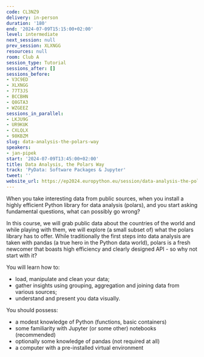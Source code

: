 ```yaml
---
code: CL3NZ9
delivery: in-person
duration: '180'
end: '2024-07-09T15:15:00+02:00'
level: intermediate
next_session: null
prev_session: XLXNGG
resources: null
room: Club A
session_type: Tutorial
sessions_after: []
sessions_before:
- V3C9ED
- XLXNGG
- 77T3JS
- BCCBHN
- Q8GTA3
- WZGEEZ
sessions_in_parallel:
- LKJU9G
- UR9KUK
- CXLQLX
- 98KBZM
slug: data-analysis-the-polars-way
speakers:
- jan-pipek
start: '2024-07-09T13:45:00+02:00'
title: Data Analysis, the Polars Way
track: 'PyData: Software Packages & Jupyter'
tweet: ''
website_url: https://ep2024.europython.eu/session/data-analysis-the-polars-way
---
```


When you take interesting data from public sources, when you install a highly efficient Python library for data analysis (polars), and you start asking fundamental questions, what can possibly go wrong?

In this course, we will grab public data about the countries of the world and while playing with them, we will explore (a small subset of) what the polars library has to offer. While traditionally the first steps into data analysis are taken with pandas (a true hero in the Python data world), polars is a fresh newcomer that boasts high efficiency and clearly designed API - so why not start with it?

You will learn how to:

- load, manipulate and clean your data;
- gather insights using grouping, aggregation and joining data from various sources;
- understand and present you data visually.

You should possess:

- a modest knowledge of Python (functions, basic containers)
- some familiarity with Jupyter (or some other) notebooks (recommended)
- optionally some knowledge of pandas (not required at all)
- a computer with a pre-installed virtual environment

